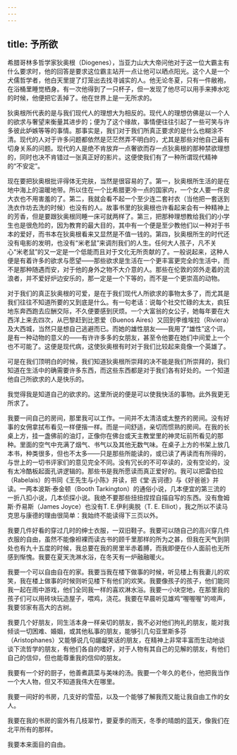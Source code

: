 ```yaml
---
---
---
```

title: 予所欲
---




希腊哥林多哲学家狄奥根（Diogenes），当亚力山大大帝问他对于这一位大霸主有什么要求时，他的回答是要求这位霸主站开一点让他可以晒点阳光。这个人是一个犬儒哲学者，他白天里提了灯笼出去找寻诚实的人。他无论冬夏，只有一件敝袍，在浴桶里睡觉栖身。有一次他得到了一只杯子，但一发现了他尽可以用手来捧水吃的时候，他便把它丢掉了。他在世界上是一无所求的。

狄奥根所代表的是与我们现代人的理想大为相反的。现代人的理想仿佛是以一个人的欲求与奢望来衡量其进步的；便为了这个缘故，事情便往往引起了一些可笑与许多彼此妒嫉等等的事情。那事实是，我们对于我们所真正要求的是什么也糊涂不清。现代的人对于许多问题都依然是茫茫然弄不明白的，尤其是那些对他自己最有切身关系的问题。现代的人是绝不肯放弃一点奢欲而存一点狄奥根的那种禁欲理想的，同时也决不肯错过一张真正好的影片。这便使我们有了一种所谓现代精神的“不安定”。

现在要把狄奥根批评得体无完肤，当然是很容易的了。第一，狄奥根所生活的是在地中海上的温暖地带。所以住在一个比希腊更冷一点的国家内，一个女人要一件皮大衣也不用害羞的了。第二，我就会看不起一个至少连二套衬衣（当他把一套送到洗衣作坊去洗的时候）也没有的人。故事书里的狄奥根也许看起来会有一种精神上的芳香，但是要跟狄奥根同睡一床可就两样了。第三，把那种理想教给我们的小学生也是很危险的，因为教育的最大目的，其中有一个便是至少教他们以一种对于书本的爱好，而书本在狄奥根看来又显然是不值一钱的。第四，狄奥根所生的时代还没有电影的发明，也没有“米老鼠”来调剂我们的人生。任何大人孩子，凡不关心“米老鼠”的又一定是一个低能而且对于文化无所贡献的了。一般说起来，这种人便是有着许多的欲求与愿望——那些欲求是生活在一个更丰富更完全的生活中，而不是那种随遇而安，对于他的身外之物不大介意的人。那些在伦敦的郊外走着的流浪者，并不爱好炉边安乐的，那一定是一个下等的，而不是一个更崇高的动物。

对于我们的真正狄奥根的可爱，是在于我们现代人所欲求的事物太多了，而尤其是我们往往不知道所要的又到底是什么。有一句老话：说每个社交忙碌的太太，疯狂地东奔西跑去应酬交际，不久便要感到厌烦。一个大富翁的女公子，她每年要在大西洋上来去四次，从巴黎赶到比恩爱（Buenos Aires）又回到李维埃拉（Riviera）及大西城，当然只是想自己逃避而已。而她的雄性朋友——我用了“雄性”这个词，是有一种动物的意义的——有许许多多的女朋友，甚至令他要在她们中间爱上一个也不可能了。这便是现代病，这使狄奥根有时对于我们比较起来竟像一个英雄了。

可是在我们顶明白的时候，我们知道狄奥根所崇拜的决不能是我们所崇拜的，我们知道在生活中的确需要许多东西，而这些东西都是对于我们各有好处的。一个知道他自己所欲求的人是快乐的。

我觉得我是知道自己的欲求的。这里所说的便是可以使我快活的事物。此外我更无所求了。

我要一间自己的房间，那里我可以工作。一间并不太清洁或太整齐的房间。没有好事的女佣拿拭布看见一样便揩一样。而是一间舒适，亲切而惯熟的房间。在我的长桌上方，挂一盏佛前的油灯，正像你在佛台或天主教堂里的神灵坛前所看见的那种。里面的空气中充满了烟气、书气以及其他无数气味。在桌子上方的书架上放几本书，种类很多，但也不太多——只是那些所能读的，或已读了再读而有所得的，与世上的一切书评家们的意见完全不同。没有冗长的不可卒读的，没有空论的，没有太冷酷板起面孔讲逻辑的。那些书是我所愿读而真正爱好的。我可以把雷伯拉（Rabelais）的书同《王先生与小陈》并读，把《堂·吉诃德》与《好爸爸》并读。一两本波斯·泰金顿（Booth Tarkington）的通俗小说，几本便宜的第三流的一折八扣小说，几本侦探小说。我绝不要那些扭扭捏捏自描自写的东西。没有詹姆斯·乔易斯（James Joyce）也没有T. E.伊利奥脱（T. E. Elliot），我之所以不读马克思与康德的理由很简单：我始终不能读得下三页以外。

我要几件好看的穿过几时的绅士衣服，一双旧鞋子。我要可以随自己的高兴穿几件衣服的自由，虽然不能像袒裸而读古书的顾千里那样的所为之甚，但我在天气到阴处也有九十五度的时候，我总要在我的房里半赤着膊，而我即便在仆人面前也无所感到惭愧。我要在夏天洗淋水浴，在冬天有一炉融融暖火。

我要一个可以自由自在的家。我要当我在楼下做事的时候，听见楼上有我妻儿的欢笑，我在楼上做事的时候则听见楼下有他们的欢笑。我要像孩子的孩子，他们能同我一起在雨中游戏，他们全同我一样的喜欢淋水浴。我要一小块空地，在那里我的孩子们可以用砖块玩造屋子，喂鸡，浇花。我要在早晨听见雄鸡“喔喔喔”的啼声，我要邻家有高大的古树。

我要几个好朋友，同生活本身一样亲切的朋友，我不必对他们拘礼的朋友，能对我倾谈一切困难、婚姻，或其他私事的朋友，能够引几句亚里斯多芬（Aristophanes）又能够说几句龌龊笑话的朋友，在精神上非常丰富而生动地谈谈下流哲学的朋友，有他们各自的嗜好，对于人物有其自己的见解的朋友，有他们自己的信仰，但也能尊重我的信仰的朋友。

我要有一个好的厨子，他善煮蔬菜与美味的汤。我要一个年久的老仆，他把我当作一个大人物，但又不知道我伟大在哪里。

我要一间好的书房，几支好的雪茄，以及一个能够了解我而又能让我自由工作的女人。

我要在我的书房的窗外有几枝翠竹，要夏季的雨天，冬季的晴朗的蓝天，像我们在北平所有的那样。

我要本来面目的自由。